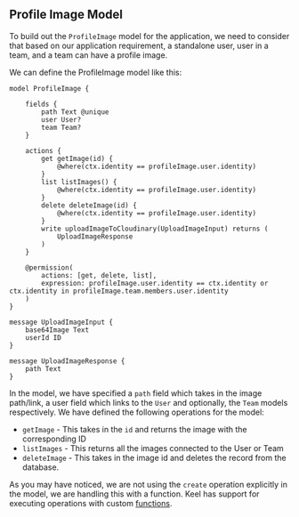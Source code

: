 ## Profile Image Model

To build out the `ProfileImage` model for the application, we need to consider that based on our application requirement, a standalone user, user in a team, and a team can have a profile image.

We can define the ProfileImage model like this:

```keel
model ProfileImage {

    fields {
        path Text @unique
        user User?
        team Team?
    }

    actions {
        get getImage(id) {
            @where(ctx.identity == profileImage.user.identity)
        }
        list listImages() {
            @where(ctx.identity == profileImage.user.identity)
        }
        delete deleteImage(id) {
            @where(ctx.identity == profileImage.user.identity)
        }
        write uploadImageToCloudinary(UploadImageInput) returns (
            UploadImageResponse
        )
    }

    @permission(
        actions: [get, delete, list],
        expression: profileImage.user.identity == ctx.identity or ctx.identity in profileImage.team.members.user.identity
    )
}

message UploadImageInput {
    base64Image Text
    userId ID
}

message UploadImageResponse {
    path Text
}
```

In the model, we have specified a `path` field which takes in the image path/link, a user field which links to the `User` and optionally, the `Team` models respectively. We have defined the following operations for the model:

- `getImage` - This takes in the `id` and returns the image with the corresponding ID
- `listImages` - This returns all the images connected to the User or Team
- `deleteImage` - This takes in the image id and deletes the record from the database.

As you may have noticed, we are not using the `create` operation explicitly in the model, we are handling this with a function. Keel has support for executing operations with custom [functions](https://docs.keel.so/functions#custom-functions).
